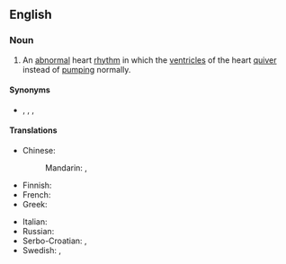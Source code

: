 ==English==
{{wikipedia}}
===Noun===
{{en-noun|-|s}}

# {{lb|en|cardiology}} An [[abnormal]] heart [[rhythm]] in which the [[ventricle]]s of the heart [[quiver]] instead of [[pump]]ing normally.

====Synonyms====
* {{l|en|VF}}, {{l|en|vfib}}, {{l|en|v-fib}}, {{l|en|V-fib}} {{q|abbreviations}}

====Translations====
{{trans-top|Condition where cardiac muscle is contracted irregularly and rapidly}}
* Chinese:
*: Mandarin: {{t|cmn|室顫|sc=Hani}}, {{t|cmn|室颤|tr=shìchàn|sc=Hani}}
* Finnish: {{t+|fi|kammiovärinä}}
* French: {{t+|fr|fibrillation ventriculaire|f}}
* Greek: {{t|el|κοιλιακή μαρμαρυγή|f}}
{{trans-mid}}
* Italian: {{t|it|fibrillazione ventricolare|f}}
* Russian: {{t-needed|ru}}
* Serbo-Croatian: {{t|sh|ventrikularna fibrilacija|f}}, {{t|sh|treperenje klijetki|n}}
* Swedish: {{t+|sv|ventrikelflimmer|n}}, {{t|sv|kammarflimmer|n}}
{{trans-bottom}}